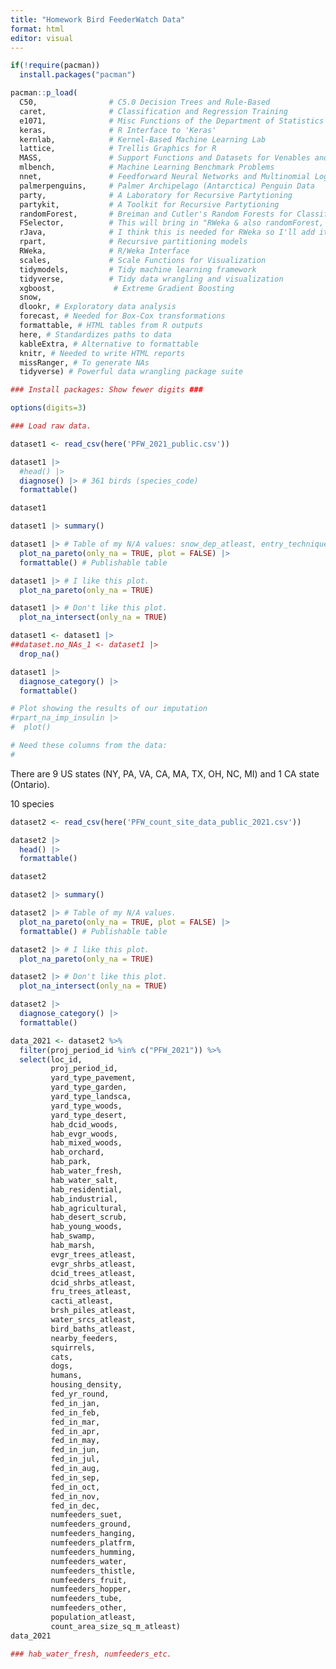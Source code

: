 ```yaml
---
title: "Homework Bird FeederWatch Data"
format: html
editor: visual
---
```


```r

if(!require(pacman))
  install.packages("pacman")

pacman::p_load(
  C50,                # C5.0 Decision Trees and Rule-Based                            # Models
  caret,              # Classification and Regression Training
  e1071,              # Misc Functions of the Department of Statistics (e1071), TU Wien
  keras,              # R Interface to 'Keras'
  kernlab,            # Kernel-Based Machine Learning Lab
  lattice,            # Trellis Graphics for R
  MASS,               # Support Functions and Datasets for Venables and Ripley's MASS
  mlbench,            # Machine Learning Benchmark Problems
  nnet,               # Feedforward Neural Networks and Multinomial Log-Linear Models
  palmerpenguins,     # Palmer Archipelago (Antarctica) Penguin Data
  party,              # A Laboratory for Recursive Partytioning
  partykit,           # A Toolkit for Recursive Partytioning
  randomForest,       # Breiman and Cutler's Random Forests for Classification and Regression
  FSelector,          # This will bring in "RWeka & also randomForest, et al." 
  rJava,              # I think this is needed for RWeka so I'll add it here
  rpart,              # Recursive partitioning models
  RWeka,              # R/Weka Interface
  scales,             # Scale Functions for Visualization
  tidymodels,         # Tidy machine learning framework
  tidyverse,          # Tidy data wrangling and visualization
  xgboost,             # Extreme Gradient Boosting
  snow,
  dlookr, # Exploratory data analysis
  forecast, # Needed for Box-Cox transformations
  formattable, # HTML tables from R outputs
  here, # Standardizes paths to data
  kableExtra, # Alternative to formattable
  knitr, # Needed to write HTML reports
  missRanger, # To generate NAs
  tidyverse) # Powerful data wrangling package suite

### Install packages: Show fewer digits ###

options(digits=3)
```

```r
### Load raw data.

dataset1 <- read_csv(here('PFW_2021_public.csv'))

dataset1 |>
  #head() |>
  diagnose() |> # 361 birds (species_code)
  formattable()

dataset1

dataset1 |> summary()

dataset1 |> # Table of my N/A values: snow_dep_atleast, entry_technique, effort_hrs_atleast	
  plot_na_pareto(only_na = TRUE, plot = FALSE) |>
  formattable() # Publishable table

dataset1 |> # I like this plot.
  plot_na_pareto(only_na = TRUE)

dataset1 |> # Don't like this plot.
  plot_na_intersect(only_na = TRUE)

dataset1 <- dataset1 |>
##dataset.no_NAs_1 <- dataset1 |> 
  drop_na()

dataset1 |>
  diagnose_category() |>
  formattable()

# Plot showing the results of our imputation
#rpart_na_imp_insulin |>
#  plot()

# Need these columns from the data:
# 
```

There are 9 US states (NY, PA, VA, CA, MA, TX, OH, NC, MI) and 1 CA state (Ontario).

10 species

```r

dataset2 <- read_csv(here('PFW_count_site_data_public_2021.csv'))

dataset2 |>
  head() |>
  formattable()

dataset2

dataset2 |> summary()

dataset2 |> # Table of my N/A values.
  plot_na_pareto(only_na = TRUE, plot = FALSE) |>
  formattable() # Publishable table

dataset2 |> # I like this plot.
  plot_na_pareto(only_na = TRUE)

dataset2 |> # Don't like this plot.
  plot_na_intersect(only_na = TRUE)

dataset2 |>
  diagnose_category() |>
  formattable()

data_2021 <- dataset2 %>%
  filter(proj_period_id %in% c("PFW_2021")) %>%
  select(loc_id,
         proj_period_id,	
         yard_type_pavement,
         yard_type_garden,
         yard_type_landsca,
         yard_type_woods,
         yard_type_desert,
         hab_dcid_woods,
         hab_evgr_woods,
         hab_mixed_woods,
         hab_orchard,
         hab_park,
         hab_water_fresh,
         hab_water_salt,
         hab_residential,
         hab_industrial,
         hab_agricultural,
         hab_desert_scrub,
         hab_young_woods,
         hab_swamp,
         hab_marsh,
         evgr_trees_atleast,
         evgr_shrbs_atleast,
         dcid_trees_atleast,	
         dcid_shrbs_atleast,
         fru_trees_atleast,
         cacti_atleast,
         brsh_piles_atleast,
         water_srcs_atleast,
         bird_baths_atleast,
         nearby_feeders,
         squirrels,
         cats,
         dogs,
         humans,
         housing_density,
         fed_yr_round,
         fed_in_jan,
         fed_in_feb,
         fed_in_mar,
         fed_in_apr,	
         fed_in_may,
         fed_in_jun,
         fed_in_jul,
         fed_in_aug,
         fed_in_sep,
         fed_in_oct,
         fed_in_nov,
         fed_in_dec,
         numfeeders_suet,
         numfeeders_ground,
         numfeeders_hanging,
         numfeeders_platfrm,
         numfeeders_humming,
         numfeeders_water,
         numfeeders_thistle,
         numfeeders_fruit,
         numfeeders_hopper,
         numfeeders_tube,
         numfeeders_other,
         population_atleast,
         count_area_size_sq_m_atleast)
data_2021

### hab_water_fresh, numfeeders_etc.
```
